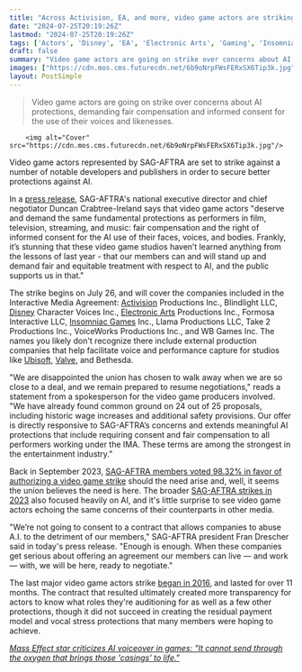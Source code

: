 ```yaml
---
title: "Across Activision, EA, and more, video game actors are striking for protection from AI: 'Frankly, it’s stunning that these video game studios haven’t learned anything'"
date: "2024-07-25T20:19:26Z"
lastmod: "2024-07-25T20:19:26Z"
tags: ['Actors', 'Disney', 'EA', 'Electronic Arts', 'Gaming', 'Insomniac Games', 'SAG-AFTRA', 'Strike', 'Ubisoft', 'Valve', 'Video Games', 'Voice Actors']
draft: false
summary: "Video game actors are going on strike over concerns about AI protections, demanding fair compensation and informed consent for the use of their voices and likenesses."
images: ["https://cdn.mos.cms.futurecdn.net/6b9oNrpFWsFERxSX6Tip3k.jpg"]
layout: PostSimple
---
```

> Video game actors are going on strike over concerns about AI protections, demanding fair compensation and informed consent for the use of their voices and likenesses.


        <img alt="Cover" src="https://cdn.mos.cms.futurecdn.net/6b9oNrpFWsFERxSX6Tip3k.jpg"/>
        
Video game actors represented by SAG-AFTRA are set to strike against a number of notable developers and publishers in order to secure better protections against AI.

In a [press release](https://www.sagaftra.org/sag-aftra-members-who-work-video-games-go-strike), SAG-AFTRA's national executive director and chief negotiator Duncan Crabtree-Ireland says that video game actors "deserve and demand the same fundamental protections as performers in film, television, streaming, and music: fair compensation and the right of informed consent for the AI use of their faces, voices, and bodies. Frankly, it’s stunning that these video game studios haven’t learned anything from the lessons of last year - that our members can and will stand up and demand fair and equitable treatment with respect to AI, and the public supports us in that."

The strike begins on July 26, and will cover the companies included in the Interactive Media Agreement: [Activision](https://www.gamesradar.com/tag/activision/) Productions Inc., Blindlight LLC, [Disney](https://www.gamesradar.com/tag/disney/) Character Voices Inc., [Electronic Arts](https://www.gamesradar.com/tag/ea/) Productions Inc., Formosa Interactive LLC, [Insomniac Games](https://www.gamesradar.com/tag/insomniac-games/) Inc., Llama Productions LLC, Take 2 Productions Inc., VoiceWorks Productions Inc., and WB Games Inc. The names you likely don't recognize there include external production companies that help facilitate voice and performance capture for studios like [Ubisoft](https://www.gamesradar.com/tag/ubisoft/), [Valve](https://www.gamesradar.com/tag/valve/), and Bethesda.

"We are disappointed the union has chosen to walk away when we are so close to a deal, and we remain prepared to resume negotiations," reads a statement from a spokesperson for the video game producers involved. "We have already found common ground on 24 out of 25 proposals, including historic wage increases and additional safety provisions. Our offer is directly responsive to SAG-AFTRA’s concerns and extends meaningful AI protections that include requiring consent and fair compensation to all performers working under the IMA. These terms are among the strongest in the entertainment industry."



Back in September 2023, [SAG-AFTRA members voted 98.32% in favor of authorizing a video game strike](https://www.gamesradar.com/actors-union-sag-aftra-votes-to-authorize-a-video-game-strike-should-it-be-needed/) should the need arise and, well, it seems the union believes the need is here. The broader [SAG-AFTRA strikes in 2023](https://www.gamesradar.com/actors-strike-sag-aftra-2023-explained/) also focused heavily on AI, and it's little surprise to see video game actors echoing the same concerns of their counterparts in other media.

"We’re not going to consent to a contract that allows companies to abuse A.I. to the detriment of our members," SAG-AFTRA president Fran Drescher said in today's press release. "Enough is enough. When these companies get serious about offering an agreement our members can live — and work — with, we will be here, ready to negotiate."

The last major video game actors strike [began in 2016](https://en.wikipedia.org/wiki/2016%E2%80%932017_video_game_voice_actor_strike), and lasted for over 11 months. The contract that resulted ultimately created more transparency for actors to know what roles they're auditioning for as well as a few other protections, though it did not succeed in creating the residual payment model and vocal stress protections that many members were hoping to achieve.

[<em>Mass Effect star criticizes AI voiceover in games: "It cannot send through the oxygen that brings those 'casings' to life."</em>](https://www.gamesradar.com/mass-effect-star-criticizes-ai-voiceover-in-games-it-cannot-send-through-the-oxygen-that-brings-those-casings-to-life/)
        